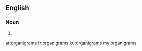 ==English==

===Noun===
{{head|en|plural}}

# {{plural of|organigram|lang=en}}

[[ar:organigrams]]
[[fr:organigrams]]
[[ku:organigrams]]
[[my:organigrams]]